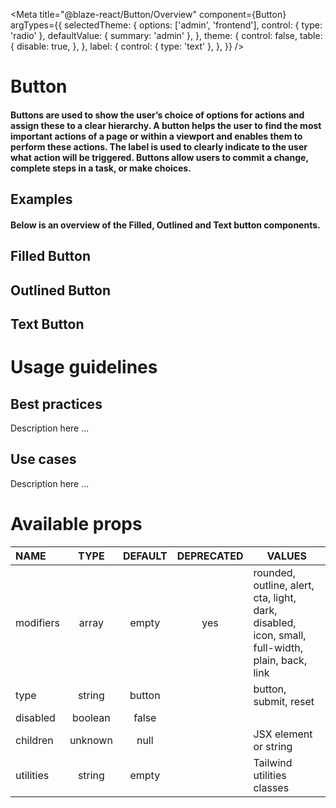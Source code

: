 
<Meta
  title="@blaze-react/Button/Overview"
  component={Button}
  argTypes={{
    selectedTheme: {
      options: ['admin', 'frontend'],
      control: { type: 'radio' },
      defaultValue: { summary: 'admin' },
    },
    theme: {
      control: false,
      table: {
        disable: true,
      },
    },
    label: {
      control: { type: 'text' },
    },
  }}
/>

# Button

#### Buttons are used to show the user’s choice of options for actions and assign these to a clear hierarchy. A button helps the user to find the most important actions of a page or within a viewport and enables them to perform these actions. The label is used to clearly indicate to the user what action will be triggered. Buttons allow users to commit a change, complete steps in a task, or make choices.

## Examples

#### Below is an overview of the Filled, Outlined and Text button components.

## Filled Button

<Canvas>
  <Story id="blaze-react-button-all-stories-filled--filled" />
</Canvas>

## Outlined Button

<Canvas>
  <Story id="blaze-react-button-all-stories-outlined--outlined" />
</Canvas>

## Text Button

<Canvas>
  <Story id="blaze-react-button-all-stories-text--no-icon" />
</Canvas>

# Usage guidelines

## Best practices

Description here ...

## Use cases

Description here ...

# Available props

| NAME      |  TYPE   | DEFAULT | DEPRECATED | VALUES                                                                                          |
| :-------- | :-----: | :-----: | :--------: | ----------------------------------------------------------------------------------------------- |
| modifiers |  array  |  empty  |    yes     | rounded, outline, alert, cta, light, dark, disabled, icon, small, full-width, plain, back, link |
| type      | string  | button  |            | button, submit, reset                                                                           |
| disabled  | boolean |  false  |            |                                                                                                 |
| children  | unknown |  null   |            | JSX element or string                                                                           |
| utilities | string  |  empty  |            | Tailwind utilities classes                                                                      |
